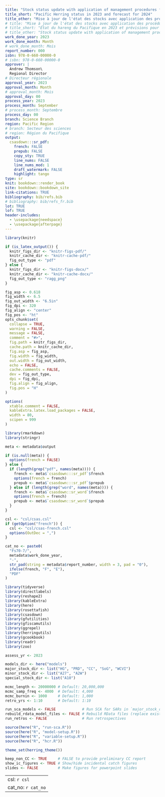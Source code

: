 ```yaml
---
title: "Stock status update with application of management procedures for Pacific Herring (*Clupea pallasii*) in British Columbia: Status in 2023 and forecast for 2024"
title_short: "Pacific Herring status in 2023 and forecast for 2024"
title_other: "Mise à jour de l'état des stocks avec application des procédures de gestion pour le hareng du Pacifique (*Clupea pallasii*) en Colombie-Britannique: État en 2023 et prévisions pour 2024"
# title: "Mise à jour de l'état des stocks avec application des procédures de gestion pour le hareng du Pacifique (*Clupea pallasii*) en Colombie-Britannique: État en 2023 et prévisions pour 2024"
# title_short: "État du hareng du Pacifique en 2023 et prévisions pour 2024"
# title_other: "Stock status update with application of management procedures for Pacific Herring (*Clupea pallasii*) in British Columbia: Status in 2023 and forecast for 2024"
work_done_year: 2023
work_done_month: Month
# work_done_month: Mois
report_number: 000
isbn: 978-0-660-00000-0
# isbn: 978-0-660-00000-0
approver: |
  Andrew Thomson\
  Regional Director
# Directeur régionale
approval_year: 2023
approval_month: Month
# approval_month: Mois
approval_day: 00
process_year: 2023
process_month: September
# process_month: Septembre
process_day: 00
branch: Science Branch
region: Pacific Region
# branch: Secteur des sciences
# region: Région du Pacifique
output:
  csasdown:::sr_pdf:
    french: FALSE
    prepub: FALSE
    copy_sty: TRUE
    line_nums: FALSE
    line_nums_mod: 1
    draft_watermark: FALSE
    highlight: tango
type: sr
knit: bookdown::render_book
site: bookdown::bookdown_site
link-citations: TRUE
bibliography: bib/refs.bib
# bibliography: bib/refs_fr.bib
lot: TRUE
lof: TRUE
header-includes:
  - \usepackage{needspace}
  - \usepackage{afterpage}
---
```


\sloppy

```r
library(knitr)

if (is_latex_output()) {
  knitr_figs_dir <- "knitr-figs-pdf/"
  knitr_cache_dir <- "knitr-cache-pdf/"
  fig_out_type <- "pdf"
} else {
  knitr_figs_dir <- "knitr-figs-docx/"
  knitr_cache_dir <- "knitr-cache-docx/"
  fig_out_type <- "ragg_png"
}

fig_asp <- 0.618
fig_width <- 6.5
fig_out_width <- "6.5in"
fig_dpi <- 320
fig_align <- "center"
fig_pos <- "ht"
opts_chunk$set(
  collapse = TRUE,
  warning = FALSE,
  message = FALSE,
  comment = "#>",
  fig.path = knitr_figs_dir,
  cache.path = knitr_cache_dir,
  fig.asp = fig_asp,
  fig.width = fig_width,
  out.width = fig_out_width,
  echo = FALSE,
  cache.comments = FALSE,
  dev = fig_out_type,
  dpi = fig_dpi,
  fig.align = fig_align,
  fig.pos = "H"
)

options(
  xtable.comment = FALSE,
  kableExtra.latex.load_packages = FALSE,
  width = 80,
  scipen = 999
)
```

```r
library(rmarkdown)
library(stringr)

meta <- metadata$output

if (is.null(meta)) {
  options(french = FALSE)
} else {
  if (length(grep("pdf", names(meta)))) {
    french <- meta$`csasdown:::sr_pdf`$french
    options(french = french)
    prepub <- meta$`csasdown:::sr_pdf`$prepub
  } else if (length(grep("word", names(meta)))) {
    french <- meta$`csasdown::sr_word`$french
    options(french = french)
    prepub <- meta$`csasdown::sr_word`$prepub
  }
}

csl <- "csl/csas.csl"
if (getOption("french")) {
  csl <- "csl/csas-french.csl"
  options(OutDec = ",")
}

cat_no <- paste0(
  "Fs70-7/",
  metadata$work_done_year,
  "-",
  str_pad(string = metadata$report_number, width = 3, pad = "0"),
  ifelse(french, "F", "E"),
  "PDF"
)
```

```r
library(tidyverse)
library(directlabels)
library(reshape2)
library(kableExtra)
library(here)
library(rosettafish)
library(csasdown)
library(gfutilities)
library(gfiscamutils)
library(ggrepel)
library(herringutils)
library(gcookbook)
library(readr)
library(zoo)

assess_yr <- 2023

models_dir <- here("models")
major_stock_dir <- list("HG", "PRD", "CC", "SoG", "WCVI")
minor_stock_dir <- list("A27", "A2W")
special_stock_dir <- list("A10")

mcmc_length <- 20000000 # Default: 20,000,000
mcmc_samp_freq <- 4000  # Default: 4,000
mcmc_burnin <- 1000     # Default: 1,000
retro_yrs <- 1:10       # Default: 1:10

run_sca_models <- FALSE            # Run SCA for SARs in `major_stock_dir`
rebuild_rdata_model_files <- FALSE # Rebuild RData files (replace existing)
run_retros <- FALSE                # Run retrospectives

source(here("R", "run-sca.R"))
source(here("R", "model-setup.R"))
source(here("R", "variable-setup.R"))
source(here("R", "hcr.R"))

theme_set(herring_theme())
```

```r
keep_non_CC <- TRUE     # FALSE to provide preliminary CC report
show_ic_figures <- TRUE # Show/hide incidental catch figures
slides <- FALSE         # Make figures for powerpoint slides
```

<!-- Distributions -->
\newcommand{\dUnif}[2]{$\mathcal{U}\left(#1, #2\right)$}
\newcommand{\dNorm}[2]{$\mathcal{N}\left(#1, #2\right)$}
\newcommand{\dLognorm}[2]{$\emph{Lognormal}\left(#1, #2\right)$}
\newcommand{\dBeta}[2]{$\emph{Beta}\left(#1, #2\right)$}
\newcommand{\dGamma}[2]{$\emph{Gamma}\left(#1, #2\right)$}

<!-- Other math -->
\newcommand{\lognorm}{\text{ln}}
\newcommand{\SB}{\mli{`r en2fr("SB", translate = french)`}}
\newcommand{\AVE}{\text{`r en2fr("AVE", translate = french)`}}

---
csl: `r csl`
cat_no: `r cat_no`
---

<!-- Compile the PDF on the command line: -->
<!-- bookdown::render_book("index.Rmd") -->

